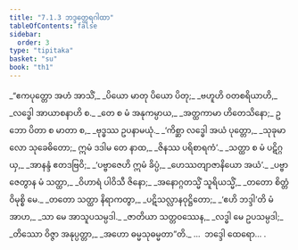 ```yaml
---
title: "7.1.3 ဘဒ္ဒတ္ထေရဂါထာ"
tableOfContents: false
sidebar:
  order: 3
type: "tipitaka"
basket: "su"
book: "th1"
---
```



<DynamicBreadcrumb />

<Division number="473" book="th1" e="ch" v="19" p="292">

<Paragraph number="760" type="verses" book="th1">
_“ဧကပုတ္တော အဟံ အာသိံ,_  
_ပိယော မာတု ပိယော ပိတု;_  
_ဗဟူဟိ ဝတစရိယာဟိ,_  
_လဒ္ဓေါ အာယာစနာဟိ စ._  

</Paragraph>

</Division>
<Division number="474" book="th1" e="ch" v="19" p="292">

<Paragraph number="761" type="verses" book="th1">
_တေ စ မံ အနုကမ္ပာယ,_  
_အတ္ထကာမာ ဟိတေသိနော;_  
ဥဘော ပိတာ စ မာတာ စ,_  
_ဗုဒ္ဓဿ ဥပနာမယုံ._  

</Paragraph>

</Division>
<Division number="475" book="th1" e="ch" v="19" p="292">

<Paragraph number="762" type="verses" book="th1">
_‘ကိစ္ဆာ လဒ္ဓေါ အယံ ပုတ္တော,_  
_သုခုမာလော သုခေဓိတော;_  
ဣမံ ဒဒါမ တေ နာထ,_  
_ဇိနဿ ပရိစာရကံ’._  

</Paragraph>

</Division>
<Division number="476" book="th1" e="ch" v="19" p="292">

<Paragraph number="763" type="verses" book="th1">
_သတ္ထာ စ မံ ပဋိဂ္ဂယှ,_  
_အာနန္ဒံ ဧတဒဗြဝိ;_  
_‘ပဗ္ဗာဇေဟိ ဣမံ ခိပ္ပံ,_  
_ဟေဿတျာဇာနိယော အယံ’._  

</Paragraph>

</Division>
<Division number="477" book="th1" e="ch" v="19" p="292">

<Paragraph number="764" type="verses" book="th1">
_ပဗ္ဗာဇေတွာန မံ သတ္ထာ,_  
_ဝိဟာရံ ပါဝိသီ ဇိနော;_  
_အနောဂ္ဂတသ္မိံ သူရိယသ္မိံ,_  
_တတော စိတ္တံ ဝိမုစ္စိ မေ._  

</Paragraph>

</Division>
<Division number="478" book="th1" e="ch" v="19" p="292">

<Paragraph number="765" type="verses" book="th1">
_တတော သတ္ထာ နိရာကတွာ,_  
_ပဋိသလ္လာနဝုဋ္ဌိတော;_  
_‘ဧဟိ ဘဒ္ဒါ’တိ မံ အာဟ,_  
_သာ မေ အာသူပသမ္ပဒါ._  

</Paragraph>

</Division>
<Division number="479" book="th1" e="ch" v="19" p="292">

<Paragraph number="766" type="verses" book="th1">
_ဇာတိယာ သတ္တဝဿေန,_  
_လဒ္ဓါ မေ ဥပသမ္ပဒါ;_  
_တိဿော ဝိဇ္ဇာ အနုပ္ပတ္တာ,_  
_အဟော ဓမ္မသုဓမ္မတာ”တိ._  


</Paragraph>
</Division>

<Paragraph number="767" type="center" book="th1">
…  ဘဒ္ဒေါ ထေရော… .
</Paragraph>